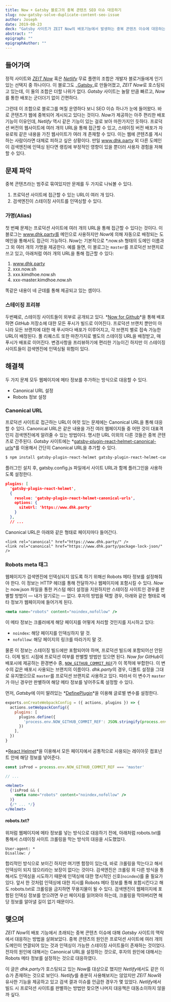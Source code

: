 ```yaml
---
title: Now + Gatsby 블로그의 중복 콘텐츠 SEO 이슈 대응하기
slug: now-gatsby-solve-duplicate-content-seo-issue
author: Joseph
date: 2019-08-23
deck: "Gatsby 사이트가 ZEIT Now의 배포기능에서 발생하는 중복 콘텐츠 이슈에 대응하는 방법을 정리한 글."
abstract: ""
epigraph: ""
epigraphAuthor: ""
---
```


## 들어가며

정적 사이트와 _[ZEIT Now](https://zeit.co/home)_ 혹은 _[Netlify](https://www.netlify.com/)_ 무료 플랜의 조합은 개발자 블로거들에게 인기 있는 선택지 중 하나이다. 이 블로그도 _[Gatsby](https://www.gatsbyjs.org)_로 만들어졌고, *ZEIT Now*로 호스팅되고 있는데, 이 둘의 조합은 더할 나위가 없다. *Gatsby* 사이트는 놀랄 만큼 빠르고, *Now*를 통한 배포는 군더더기 없이 간편하다.

그런데 이 조합으로 블로그를 며칠 운영하다 보니 SEO 이슈 하나가 눈에 들어왔다. 바로 콘텐츠가 웹에 중복되어 게시되고 있다는 것이다. *Now*가 제공하는 아주 편리한 배포 기능이 이유인데, *Netlify* 역시 같은 기능이 있는 걸로 보아 마찬가지인 듯하다. 프로덕션 버전의 웹사이트에 여러 개의 URL을 통해 접근할 수 있고, 스테이징 버전 배포가 자유로워 같은 내용을 가진 웹사이트가 여러 개 존재할 수 있다. 이는 웹에 콘텐츠를 게시하는 사람이라면 대체로 피하고 싶은 상황이다. 만일 www.dhk.party 외 다른 도메인이 검색엔진에 인덱싱 된다면 랭킹에 부정적인 영향이 있을 뿐더러 사용자 경험을 저해할 수 있다.

## 문제 파악

중복 콘텐츠라는 범주로 묶여있지만 문제를 두 가지로 나눠볼 수 있다.

1. 프로덕션 사이트에 접근할 수 있는 URL이 여러 개 있다.
2. 검색엔진이 스테이징 사이트를 인덱싱할 수 있다.

### 가명(Alias)

첫 번째 문제는 프로덕션 사이트에 여러 개의 URL을 통해 접근할 수 있다는 것이다. 이 블로그는 www.dhk.party를 메인으로 사용하지만 *Now*에 의해 자동으로 배정되는 도메인을 통해서도 접근이 가능하다. *Now*는 기본적으로 *.now.sh 형태의 도메인 이름과 그 외 여러 개의 가명을 제공한다. 예를 들면, 이 블로그는 `master`를 프로덕션 브랜치로 쓰고 있고, 아래처럼 여러 개의 URL을 통해 접근할 수 있다:

1. www.dhk.party
2. xxx.now.sh
3. xxx.kimdhoe.now.sh
4. xxx-master.kimdhoe.now.sh

똑같은 내용이 네 군데를 통해 제공되고 있는 셈이다.

### 스테이징 프리뷰

두번째로, 스테이징 사이트들이 외부로 공개되고 있다. *[Now for Github](https://zeit.co/github)*을 통해 배포하면 *GitHub* 저장소에 대한 모든 푸시가 빌드로 이어진다. 프로덕션 브랜치 뿐만이 아니라 모든 브랜치에 대한 매 푸시마다 배포가 이루어지고, 각 브랜치 별로 접속 가능한 URL이 배정된다. 풀 리퀘스트 또한 마찬가지로 별도의 스테이징 URL을 배정받고, 매 푸시가 배포로 이어진다. 변경사항을 프리뷰하기에 편리한 기능이긴 하지만 이 스테이징 사이트들이 검색엔진에 인덱싱될 위험이 있다.

## 해결책

두 가지 문제 모두 웹페이지에  메타 정보를 추가하는 방식으로 대응할 수 있다.

* Canonical URL 설정
* Robots 정보 설정

### Canonical URL

프로덕션 사이트로 접근하는 URL이 여럿 있는 문제에는 Canonical URL을 통해 대응할 수 있다. Canonical URL은 같은 내용을 가진 여러 웹페이지들 중 어떤 것이 대표격인지 검색엔진에게 알려줄 수 있는 방법이다. 명시한 URL 이외의 다른 것들은 중복 콘텐츠로 간주된다.
*Gatsby* 사이트에는 *[gatsby-plugin-react-helmet-canonical-urls](https://github.com/NickCis/gatsby-plugin-react-helmet-canonical-urls#readme)*를 이용해서 간단히 Canonical URL을 추가할 수 있다.

```sh
$ npm install gatsby-plugin-react-helmet gatsby-plugin-react-helmet-canonical-urls
```

플러그인 설치 후, gatsby.config.js 파일에서 사이트 URL과 함께 플러그인을 사용하도록 설정한다.

```json
plugins: [
  'gatsby-plugin-react-helmet',
  {
    resolve: 'gatsby-plugin-react-helmet-canonical-urls',
    options: {
      siteUrl: 'https://www.dhk.party'
    }
  },
  // ...
```

Canonical URL은 아래와 같은 형태로 페이지마다 들어간다.

```
<link rel="canonical" href="https://www.dhk.party/" />
<link rel="canonical" href="https://www.dhk.party/package-lock-json/" />
```

### Robots meta 태그

웹페이지가 검색엔진에 인덱싱되지 않도록 하기 위해선 Robots 메타 정보를 설정해줘야 한다. 이 정보는 HTTP 헤더를 통해 전달하거나 웹페이지에 포함시킬 수 있다. *Now*는 now.json 파일을 통한 커스텀 헤더 설정을 지원하지만 스테이징 사이트인 경우를 판별할 방법이 — 내가 알기로는 — 없다. 후자의 방법을 택할 경우, 아래와 같은 형태로 메타 정보가 웹페이지에 들어가게 된다.

```jsx
<meta name="robots" content="noindex,nofollow" />
```

이 메타 정보는 크롤러에게 해당 페이지를 어떻게 처리할 것인지를 지시하고 있다:

* `noindex`: 해당 페이지를 인덱싱하지 말 것.
* `nofollow`: 해당 페이지의 링크를 따라가지 말 것.

물론 이 정보는 스테이징 빌드에만 포함되어야 하며, 프로덕션 빌드에 포함되어선 안된다. 이제 빌드 시점에 프로덕션 여부를 판별할 방법만 있으면 된다. *Now for GitHub*이 배포시에 제공하는 환경변수 중, [`NOW_GITHUB_COMMIT_REF`](https://zeit.co/docs/v2/advanced/now-for-github#included-environment-variables)가 이 목적에 부합한다. 이 변수의 값은 배포시 사용되는 브랜치의 이름이다. *dhk.party*의 경우, 디폴트 설정을 그대로 유지했으므로 `master`를 프로덕션 브랜치로 사용하고 있다. 따라서 이 변수가 `master`가 아닌 경우만 판별하여 해당 메타 정보를 넣어주도록 설정할 수 있다.

먼저, *Gatsby*에 이미 딸려있는 *[DefinePlugin](https://www.gatsbyjs.org/docs/add-custom-webpack-config/#examples)*을 이용해 글로벌 변수를 설정한다.

```js
exports.onCreateWebpackConfig = ({ actions, plugins }) => {
  actions.setWebpackConfig({
    plugins: [
      plugins.define({
        'process.env.NOW_GITHUB_COMMIT_REF': JSON.stringify(process.env.NOW_GITHUB_COMMIT_REF),
      })
    ],
  })
}
```

*[React Helmet](https://github.com/nfl/react-helmet)*을 이용해서 모든 페이지에서 공통적으로 사용되는 레이아웃 컴포넌트 안에 해당 정보를 넣어준다.

```jsx
const isProd = process.env.NOW_GITHUB_COMMIT_REF === 'master'

// ...

<Helmet>
  {!isProd && (
    <meta name="robots" content="noindex,nofollow" />
  )}
  {/* ... */}
</Helmet>
```

#### robots.txt?

위처럼 웹페이지에 메타 정보를 넣는 방식으로 대응하기 전에, 아래처럼 robots.txt를 통해서 스테이징 사이트 크롤링을 막는 방식의 대응을 시도했었다.

```
User-agent: *
Disallow: /
```

합리적인 방식으로 보이긴 하지만 여기엔 함정이 있는데, 바로 크롤링을 막는다고 해서 인덱싱이 되지 않으리라는 보장이 없다는 것이다. 검색엔진은 크롤링 외 다른 방식을 통해서도 인덱싱을 시도하기 때문에 인덱싱에 대한 명시적인 신호(`noindex`)를 줄 필요가 있다. 앞서 한 것처럼 인덱싱에 대한 지시를 Robots 메타 정보를 통해 포함시킨다고 해도 robots.txt로 크롤링을 금지하면 무용지물이 될 수 있다. 검색엔진이 웹페이지에 포함된 인덱싱 정보를 얻으려면 우선 페이지를 읽어와야 하는데, 크롤링을 막아버리면 해당 정보를 알아낼 길이 없기 때문이다.

## 맺으며

*ZEIT Now*의 배포 기능에서 초래되는 중복 콘텐츠 이슈에 대해 *Gatsby* 사이트의 맥락에서 대응하는 방법을 살펴보았다. 중복 콘텐츠의 원인은 프로덕션 사이트에 여러 개의 도메인이 연결되어 있는 것과 인덱싱이 가능한 스테이징 사이트들이 존재하는 것이었다. 전자의 원인에 대해서는 Canonical URL을 설정하는 것으로, 후자의 원인에 대해서는 Robots 메타 정보를 설정하는 것으로 대응하였다.

이 글은 *dhk.party*가 호스팅되고 있는 *Now*를 대상으로 했지만 *Netlify*에서도 같은 이슈가 존재하는 것으로 보인다. *Netlify*를 충분히 사용해보지는 않았지만 *ZEIT Now*와 유사한 기능을 제공하고 있고 검색 결과 이슈를 언급한 경우가 몇 있었다. *Netlify*에서 빌드 시 프로덕션 사이트를 판별하는 방법만 찾으면 나머지 대응책은 대동소이하지 않을까 싶다.